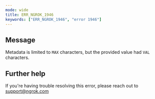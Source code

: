```yaml
---
mode: wide
title: ERR_NGROK_1946
keywords: ["ERR_NGROK_1946", "error 1946"]
---
```


## Message

Metadata is limited to `MAX` characters, but the provided value had `VAL` characters.

## Further help

If you're having trouble resolving this error, please reach out to [support@ngrok.com](mailto:support@ngrok.com?subject=Help%20with%20ERR_NGROK_1946)
